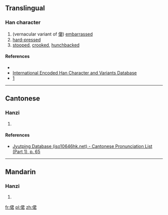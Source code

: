 ==Translingual==

===Han character===
{{Han char|rn=9|rad=人|as=07|sn=9|four=|canj=人尸大口 (OSKR)|ids=⿰[[亻]][[君]]}}

# (vernacular variant of [[僒]]) [[embarrassed]]
# [[hard-pressed]]
# [[stooped]], [[crooked]], [[hunchbacked]]

====References====
* {{Han ref|kx=0103.090|dkj=00635|hdz=10166.100|uh=4FB0|ud=20400}}
*[http://chardb.iis.sinica.edu.tw/char/7074 International Encoded Han Character and Variants Database]
*[http://yedict.com/htm/4F/4FB0.htm]

----

==Cantonese==

===Hanzi===
{{yue-hanzi|jyut=[[kwan3]]|y=kwan3}}

# {{defn|lang=yue|sort=人07}}

====References====
* [http://www.iso10646hk.net/jp/document/download.jsp Jyutping Database (iso10646hk.net) - Cantonese Pronunciation List (Part 1), p. 65]

----

==Mandarin==

===Hanzi===
{{cmn-hanzi|pin=[[jiǒng]] ([[jiong3]]), [[cuò]] ([[cuo4]])|wg=chiung<sup>3</sup>, ts'o<sup>4</sup>}}

# {{defn|lang=cmn|sort=人07}}

[[fr:侰]]
[[pl:侰]]
[[zh:侰]]